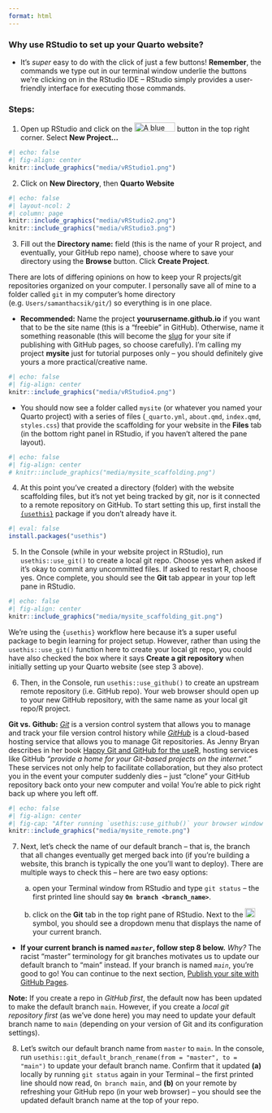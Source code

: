 ```yaml
---
format: html
---
```


### **Why use RStudio to set up your Quarto website?**

-   It's *super* easy to do with the click of just a few buttons! **Remember**, the commands we type out in our terminal window underlie the buttons we're clicking on in the RStudio IDE -- RStudio simply provides a user-friendly interface for executing those commands.

### **Steps:**

1.  Open up RStudio and click on the ![A blue cube symbol with 'R' in the center is on the left. To the right are the words 'Project: (None)' in white, with a downward facing arrow, signifying a drop down menu](media/project.png){alt="A blue cube symbol with 'R' in the center is on the left. To the right are the words 'Project: (None)' in white, with a downward facing arrow, signifying a drop down menu" style="display: inline-block; margin: 0; position: relative; top: 0px; width:80px;height:18px;"} button in the top right corner. Select **New Project...**

```r
#| echo: false
#| fig-align: center
knitr::include_graphics("media/vRStudio1.png")
```

2.  Click on **New Directory**, then **Quarto Website**

```r
#| echo: false
#| layout-ncol: 2
#| column: page
knitr::include_graphics("media/vRStudio2.png")
knitr::include_graphics("media/vRStudio3.png")
```

3.  Fill out the **Directory name:** field (this is the name of your R project, and eventually, your GitHub repo name), choose where to save your directory using the **Browse** button. Click **Create Project**.

::: callout-tip
There are lots of differing opinions on how to keep your R projects/git repositories organized on your computer. I personally save all of mine to a folder called `git` in my computer's home directory (e.g. `Users/samanthacsik/git/`) so everything is in one place.
:::

-   **Recommended:** Name the project **yourusername.github.io** if you want that to be the site name (this is a "freebie" in GitHub). Otherwise, name it something reasonable (this will become the [slug](https://developer.mozilla.org/en-US/docs/Glossary/Slug) for your site if publishing with GitHub pages, so choose carefully). I'm calling my project **mysite** just for tutorial purposes only -- you should definitely give yours a more practical/creative name.

```r
#| echo: false
#| fig-align: center
knitr::include_graphics("media/vRStudio4.png")
```

-   You should now see a folder called `mysite` (or whatever you named your Quarto project) with a series of files (`_quarto.yml`, `about.qmd`, `index.qmd`, `styles.css`) that provide the scaffolding for your website in the **Files** tab (in the bottom right panel in RStudio, if you haven't altered the pane layout).

```r
#| echo: false
#| fig-align: center
# knitr::include_graphics("media/mysite_scaffolding.png")
```

4.  At this point you've created a directory (folder) with the website scaffolding files, but it's not yet being tracked by git, nor is it connected to a remote repository on GitHub. To start setting this up, first install the [`{usethis}`](https://usethis.r-lib.org/index.html) package if you don't already have it.

```r
#| eval: false
install.packages("usethis")
```

5.  In the Console (while in your website project in RStudio), run `usethis::use_git()` to create a local git repo. Choose yes when asked if it's okay to commit any uncommitted files. If asked to restart R, choose yes. Once complete, you should see the **Git** tab appear in your top left pane in RStudio.

```r
#| echo: false
#| fig-align: center
knitr::include_graphics("media/mysite_scaffolding_git.png")
```

::: callout-note
We're using the `{usethis}` workflow here because it's a super useful package to begin learning for project setup. However, rather than using the `usethis::use_git()` function here to create your local git repo, you could have also checked the box where it says **Create a git repository** when initially setting up your Quarto website (see step 3 above).
:::

6.  Then, in the Console, run `usethis::use_github()` to create an upstream remote repository (i.e. GitHub repo). Your web browser should open up to your new GitHub repository, with the same name as your local git repo/R project.

::: column-margin
**Git vs. Github:** [*Git*](https://git-scm.com/) is a version control system that allows you to manage and track your file version control history while [*GitHub*](https://github.com/) is a cloud-based hosting service that allows you to manage Git repositories. As Jenny Bryan describes in her book [Happy Git and GitHub for the useR](https://happygitwithr.com/index.html), hosting services like GitHub *"provide a home for your Git-based projects on the internet."* These services not only help to facilitate collaboration, but they also protect you in the event your computer suddenly dies -- just "clone" your GitHub repository back onto your new computer and voila! You're able to pick right back up where you left off.
:::

```r
#| echo: false
#| fig-align: center
#| fig-cap: "After running `usethis::use_github()` your browser window should open up to your new GitHub repository and look similar to the browser above."
knitr::include_graphics("media/mysite_remote.png")
```

7.  Next, let's check the name of our default branch -- that is, the branch that all changes eventually get merged back into (if you're building a website, this branch is typically the one you'll want to deploy). There are multiple ways to check this -- here are two easy options:

    a.  open your Terminal window from RStudio and type `git status` -- the first printed line should say **`On branch <branch_name>`**.

    b.  click on the **Git** tab in the top right pane of RStudio. Next to the ![A white diamond with two purple squares, one directly above and one directly to the right, connected to the diamond by a line.](media/branch.png){alt="A white diamond with two purple squares, one directly above and one directly to the right, connected to the diamond by a line." style="display: inline-block; margin: 0; position: relative; top: 0px; width:20px;height:18px;"} symbol, you should see a dropdown menu that displays the name of your current branch.

-   **If your current branch is named *`master`*, follow step 8 below.** *Why?* The racist "master" terminology for git branches motivates us to update our default branch to "main" instead. If your branch is named *`main`*, you're good to go! You can continue to the next section, [Publish your site with GitHub Pages](https://ucsb-meds.github.io/creating-quarto-websites/#publish-your-site-with-github-pages).

::: column-margin
**Note:** If you create a repo in *GitHub first*, the default now has been updated to make the default branch `main`. However, if you create a *local git repository first* (as we've done here) you may need to update your default branch name to `main` (depending on your version of Git and its configuration settings).
:::

8.  Let's switch our default branch name from `master` to `main`. In the console, run `usethis::git_default_branch_rename(from = "master", to = "main")` to update your default branch name. Confirm that it updated **(a)** locally by running `git status` again in your Terminal -- the first printed line should now read, `On branch main`, and **(b)** on your remote by refreshing your GitHub repo (in your web browser) -- you should see the updated default branch name at the top of your repo.
